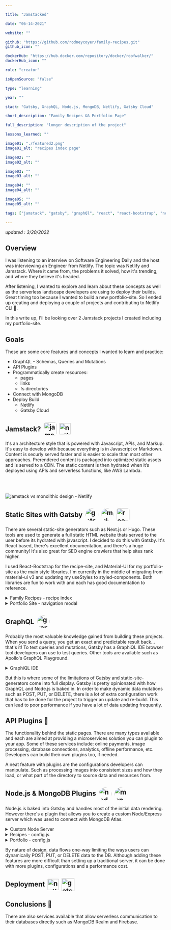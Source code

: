 ```yaml
---

title: "Jamstacked"

date: "06-14-2021"

website: ""

github: "https://github.com/rodneycoyer/family-recipes.git"
github_icon: ""

dockerHub: "https://hub.docker.com/repository/docker/roofwalker/"
dockerHub_icon: ""

role: "creator"

isOpenSource: "false"

type: "learning"

year: ""

stack: "Gatsby, GraphQL, Node.js, MongoDB, Netlify, Gatsby Cloud"

short_description: "Family Recipes && Portfolio Page"

full_description: "longer description of the project"

lessons_learned: ""

image01: "./featured2.png"
image01_alt: "recipes index page"

image02: ""
image02_alt: ""

image03: ""
image03_alt: ""

image04: ""
image04_alt: ""

image05: ""
image05_alt: ""

tags: ["jamstack", "gatsby", "graphQl", "react", "react-bootstrap", "netlify", "aws", "ec2", "s3", "cloud-front"]

---
```


*updated : 3/20/2022*

## Overview

I was listening to an interview on Software Engineering Daily and the host was interviewing an Engineer from Netlify. The topic was Netlify and Jamstack. Where it came from, the problems it solved, how it's trending, and where they believe it's headed.

After listening, I wanted to explore and learn about these concepts as well as the serverless landscape developers are using to deploy their builds. Great timing too because I wanted to build a new portfolio-site. So I ended up creating and deploying a couple of projects and contributing to Netlify CLI 🎉.

In this write up, I'll be looking over 2 Jamstack projects I created including my portfolio-site.

## Goals

These are some core features and concepts I wanted to learn and practice:

- GraphQL - Schemas, Queries and Mutations
- API Plugins
- Programmatically create resources:
  - pages
  - links
  - fs directories
- Connect with MongoDB
- Deploy Build
  - Netlify
  - Gatsby Cloud

## Jamstack? <a href="https://jamstack.org" target="_blank" rel="noreferrer"><img style="margin-left: .25rem; border-radius: 6px; vertical-align: -12px" src="https://do3z7e6uuakno.cloudfront.net/uploads/event/logo/1093832/2a813938a009bfe6d3e60be5902a502d.png" alt="jamstack logo" width="40" height="auto"/></a> <a href="https://www.netlify.com/jamstack" target="_blank" rel="noreferrer"> <img style="margin-left: .25rem; vertical-align: -9px" src="https://www.vectorlogo.zone/logos/netlify/netlify-icon.svg" alt="netlify cli" width="35" height="auto"/></a>

It's an architecture style that is powered with Javascript, APIs, and Markup. It's easy to develop with because everything is in Javascript or Markdown. Content is securly served faster and is easier to scale than most other approaches. Prerendered content is packaged into optimized static assets and is served to a CDN. The static content is then hydrated when it’s deployed using APIs and serverless functions, like AWS Lambda.


<div style="margin-top: 4rem; margin-bottom: 4rem"/>
  <img src="./jamstackVSmono.png" alt="jamstack vs monolithic design - Netlify" />
<div />

## Static Sites with Gatsby <a href="https://gatsbyjs.com/" target="_blank" rel="noreferrer"><img style="margin-left: .25rem; border-radius: 50%; vertical-align: -12px" src="https://www.datocms-assets.com/205/1624021714-cover.png?w=300" alt="gatsby.js logo" width="40" height="auto"/></a> <a href="https://mui.com/" target="_blank" rel="noreferrer"><img style="margin-left: .25rem; border-radius: 50%; vertical-align: -12px" src="https://mui.com/static/logo.png" alt="mui logo" width="40" height="auto"/></a> <a href="https://react-bootstrap.github.io/" target="_blank" rel="noreferrer"><img style="margin-left: .25rem; border-radius: 6px; vertical-align: -12px" src="https://crowdcast-prod.imgix.net/-KHhIzuATU2K4OVPd2sP/event-cover-5388?w=800" alt="reactstrap logo" width="40" height="auto"/></a>

There are several static-site generators such as Next.js or Hugo. These tools are used to generate a full static HTML website thats served to the user before its hydrated with javascript. I decided to do this with Gatsby. It's React based, there's excellent documentation, and there's a huge community! It's also great for SEO engine crawlers that help sites rank higher.

I used React-Bootstrap for the recipe-site, and Material-UI for my portfolio-site as the main style libraries. I'm currently in the middle of migrating from material-ui v3 and updating my useStyles to styled-components. Both libraries are fun to work with and each has good documentation to reference.


  <details>
<summary> Family Recipes - recipe index </summary>

  ![family recipes landing page](/image01.png)
</details>

  <details>
<summary> Portfolio Site - navigation modal </summary>

  ![portfolio nav modal](/portfolio-landing.png)
</details>

## GraphQL <a href="https://graphql.org/" target="_blank" rel="noreferrer"><img style="margin-left: .25rem; border-radius: 50%; vertical-align: -12px" src="https://upload.wikimedia.org/wikipedia/commons/thumb/1/17/GraphQL_Logo.svg/2048px-GraphQL_Logo.svg.png" alt="graphql logo" width="40" height="auto"/></a>

Probably the most valuable knowledge gained from building these projects. When you send a query, you get an exact and predictable result back... that's it! To test queries and mutations, Gatsby has a GraphiQL IDE browser tool developers can use to test queries. Other tools are available such as Apollo's GraphQL Playground.

  <details>
<summary> GraphiQL IDE </summary>

  ![graphiQL query](/portfolio-graphiql.png)
</details>

But this is where some of the limitations of Gatsby and static-site-generators come into full display. Gatsby is pretty opinionated with how GraphQL and Node.js is baked in. In order to make dynamic data mutations such as POST, PUT, or DELETE, there is a lot of extra configuration work that has to be done for the project to trigger an update and re-build. This can lead to poor performance if you have a lot of data updating frequently.

## API Plugins <a style="text-decoration: none" href="https://www.gatsbyjs.com/plugins" alt="gatsby plugins"> 🔌 </a>

The functionality behind the static pages. There are many types available and each are aimed at providing a microservices solution you can plugin to your app. Some of these services include: online payments, image processing, database connections, analytics, offline performance, etc. Developers can build their own plugins too, if needed.

A neat feature with plugins are the configurations developers can manipulate. Such as processing images into consistent sizes and how they load, or what part of the directory to source data and resources from.

## Node.js & MongoDB Plugins <a href="https://www.gatsbyjs.com/plugins/gatsby-plugin-nodejs/" target="_blank" rel="noreferrer"><img style="margin-left: .25rem; border-radius: 50%; vertical-align: middle" src="https://w7.pngwing.com/pngs/780/57/png-transparent-node-js-javascript-database-mongodb-native-miscellaneous-text-trademark.png" alt="nodejs logo" width="40" height="auto"/></a> <a href="https://www.mongodb.com/" target="_blank" rel="noreferrer"><img style="margin-left: .25rem; border-radius: 50%; vertical-align: middle" src="https://code4developers.com/wp-content/uploads/2019/10/MongoDBicon.png" alt="mongodb logo" width="40" height="auto"/></a>

Node.js is baked into Gatsby and handles most of the initial data rendering. However there's a plugin that allows you to create a custom Node/Express server which was used to connect with MongoDB Atlas.

  <details>
<summary> Custom Node Server </summary>

  ![graphiQL query](/recipe-server.png)
</details>

  <details>
<summary> Recipes - config.js </summary>

  ![graphiQL query](/recipes-config.png)
</details>

  <details>
<summary> Portfolio - config.js </summary>

  ![graphiQL query](/portfolio-config.png)
</details>

By nature of design, data flows one-way limiting the ways users can dynamically POST, PUT, or DELETE data to the DB. Although adding these features are more difficult than setting up a traditional server, it can be done with more plugins, configurations and a performance cost.

## Deployment <a href="https://www.netlify.com/products/build" target="_blank" rel="noreferrer"> <img style="margin-left: .25rem; vertical-align: middle" src="https://www.vectorlogo.zone/logos/netlify/netlify-icon.svg" alt="netlify build" width="auto" height="35"/></a> <a href="https://www.gatsbyjs.com/products/cloud/" target="_blank" rel="noreferrer"> <img style="margin-left: .25rem; vertical-align: middle" src="https://www.datocms-assets.com/205/1624021714-cover.png?w=300" alt="gatsby cloud" width="auto" height="40"/></a>

## Conclusions 💭

There are also services available that allow serverless communication to their databases directly such as MongoDB Realm and Firebase.